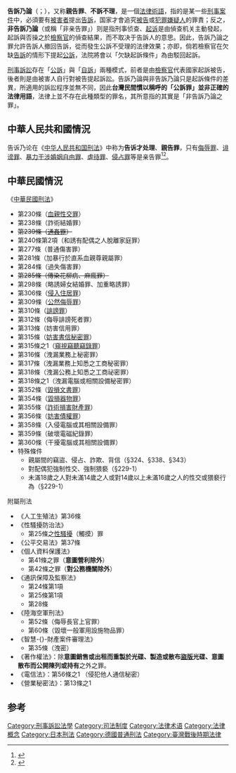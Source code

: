 {{legal}}
{{global|area=台灣和西台灣}}
'''告訴乃論'''（{{lang-en|No trial without complaint}}；{{lang-de|Antragsdelikt}}），又称'''親告罪'''、'''不訴不理'''，是一個[[法律術語|法律術語]]，指的是某一些[[刑事案件|刑事案件]]中，必須要有[[被害者|被害者]]提出[[告訴|告訴]]，国家才會追究[[被告|被告]]或[[犯罪嫌疑人|犯罪嫌疑人]]的罪責；反之，'''非告訴乃論'''（或稱「非亲告罪」）则是指刑事侦查、[[起诉|起诉]]是由偵查机关主動發起，起訴與否操之於[[檢察官|檢察官]]的偵查結果，而不取决于告訴人的意思。因此，告訴乃論之罪允許告訴人撤回告訴，從而發生公訴不受理的法律效果；亦即，倘若檢察官在欠缺[[告訴|告訴]]的情形下提起[[公訴|公訴]]，法院將會以「欠缺起訴條件」為由駁回起訴。

[[刑事訴訟|刑事訴訟]]存在「[[公訴|公訴]]」與「[[自訴|自訴]]」兩種模式，前者是由[[檢察官|檢察官]]代表國家起訴被告，後者則是由被害人自行對被告提起訴訟。告訴乃論與非告訴乃論只是起訴條件的差異，所適用的訴訟程序並無不同，因此'''台灣民間慣以稱呼的「公訴罪」並非正確的法律用語'''，法律上並不存在此種類型的罪名，其所意指的其實是「非告訴乃論之罪」。

==中華人民共和國情況==
告诉乃论在《[[中华人民共和国刑法|中华人民共和国刑法]]》中称为'''告诉才处理'''、'''親告罪'''，只有[[侮辱罪|侮辱罪]]、[[诽谤罪|诽谤罪]]、[[暴力干涉婚姻自由罪|暴力干涉婚姻自由罪]]、[[虐待罪|虐待罪]]、[[侵占罪|侵占罪]]等是亲告罪<ref name="张明楷2006">{{cite book|author=[[张明楷|张明楷]]|title=诈骗罪与金融诈骗罪研究|url=http://books.google.com/books?id=YiUnFWn5gssC&pg=PA434|year=2006|publisher=[[清华大学出版社|清华大学出版社]]|isbn=978-7-302-11927-2|pages=434–}}</ref><ref name="张明楷1999">{{cite book|author=张明楷|title=外国刑法纲要|url=http://books.google.com/books?id=LcfzKFApWKUC&pg=PA58|year=1999|publisher=清华大学出版社|isbn=978-7-302-03377-6|pages=58}}</ref>。

==中華民國情況==
;《[[中華民國刑法|中華民國刑法]]》
*第230條（[[近親性行為相關的法律|血親性交罪]]）
*第238條（詐術結婚罪）
*<del>第239條（[[通姦罪|通姦罪]]）</del>
*第240條第2項（和誘有配偶之人脫離家庭罪）
*第277條（普通傷害罪）
*第281條（加暴行於直系血親尊親屬罪）
*第284條（過失傷害罪）
*<del>第285條（傳染花柳病、麻瘋罪）</del>
*第298條（略誘婦女結婚罪、加重略誘罪）
*第306條（[[侵入住居罪|侵入住居罪]]）
*第309條（[[公然侮辱罪|公然侮辱罪]]）
*第310條（[[誹謗罪|誹謗罪]]）
*第312條（侮辱誹謗死者罪）
*第313條（妨害信用罪）
*第315條（[[妨害秘密罪|妨害書信秘密罪]]）
*第315條之1（[[妨害秘密罪|窺視竊聽竊錄罪]]）
*第316條（洩漏業務上秘密罪）
*第317條（洩漏業務上知悉之工商秘密罪）
*第318條（洩漏公務上知悉之工商祕密罪）
*第318條之1（洩漏電腦或相關設備秘密罪）
*第352條（[[毀棄損壞罪|毀損文書罪]]）
*第354條（[[毀棄損壞罪|毀損器物罪]]）
*第355條（[[毀棄損壞罪|詐術損害財產罪]]）
*第356條（[[毀棄損壞罪|妨害債權罪]]）
*第358條（入侵電腦或其相關設備罪）
*第359條（破壞電磁紀錄罪）
*第360條（干擾電腦或其相關設備罪）
*特殊條件
**親屬間的竊盜、侵占、詐欺、背信（§324、§338、§343）
**對配偶犯強制性交、強制猥褻（§229-1）
**未滿18歲之人對未滿14歲之人或對14歲以上未滿16歲之人的性交或猥褻行為（§229-1）
;附屬刑法
*《人工生殖法》第36條
*《性騷擾防治法》
**第25條之[[性騷擾|性騷擾]]（觸摸）罪
*《公平交易法》第37條
*《個人資料保護法》
**第41條之罪（'''意圖營利除外'''）
**第42條之罪（'''對公務機關除外'''）
*《通訊保障及監察法》
**第24條第1項
**第25條第1項
**第28條
*《陸海空軍刑法》
**第52條（侮辱長官上官罪）
**第60條（毀壞一般軍用設施物品罪）
*《智慧-{}-財產案件審理法》
**第35條（洩密）
*《著作權法》：除'''意圖銷售或出租而重製於光碟、製造或散布[[盜版|盜版]]光碟、意圖散布而公開陳列或持有'''之外之罪。
*《電信法》：第56條之1 （侵犯他人通信秘密）
*《營業秘密法》：第13條之1

==参考==
{{Reflist}}

[[Category:刑事訴訟法學|Category:刑事訴訟法學]]
[[Category:司法制度|Category:司法制度]]
[[Category:法律术语|Category:法律术语]]
[[Category:法律概念|Category:法律概念]]
[[Category:日本刑法|Category:日本刑法]]
[[Category:德國普通刑法|Category:德國普通刑法]]
[[Category:臺灣戰後時期法律|Category:臺灣戰後時期法律]]